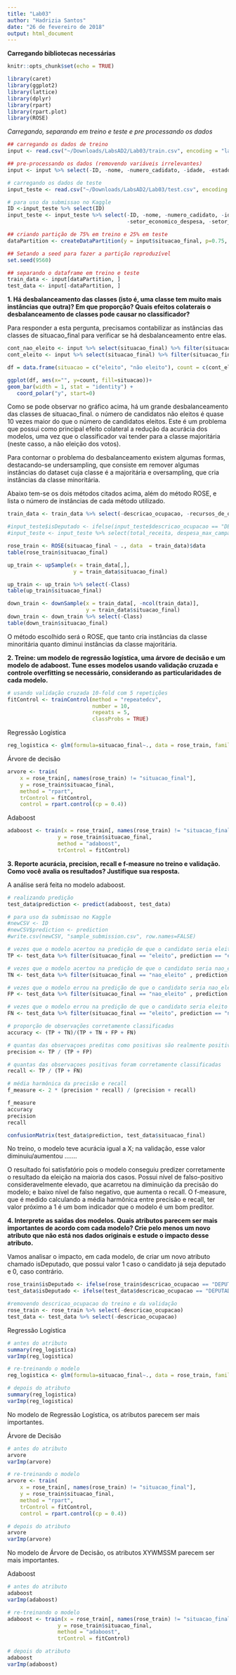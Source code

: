 ```yaml
---
title: "Lab03"
author: "Hadrizia Santos"
date: "26 de fevereiro de 2018"
output: html_document
---
```


**Carregando bibliotecas necessárias**

```r
knitr::opts_chunk$set(echo = TRUE)

library(caret)
library(ggplot2)
library(lattice)
library(dplyr)
library(rpart)
library(rpart.plot) 
library(ROSE)
```

*Carregando, separando em treino e teste e pre processando os dados*

```r
## carregando os dados de treino
input <- read.csv("~/Downloads/LabsAD2/Lab03/train.csv", encoding = "latin1")

## pre-processando os dados (removendo variáveis irrelevantes)
input <- input %>% select(-ID, -nome, -numero_cadidato, -idade, -estado_civil, -grau, -setor_economico_despesa, -setor_economico_receita)

# carregando os dados de teste
input_teste <- read.csv("~/Downloads/LabsAD2/Lab03/test.csv", encoding = "latin1")

# para uso da submissao no Kaggle
ID <-input_teste %>% select(ID)
input_teste <- input_teste %>% select(-ID, -nome, -numero_cadidato, -idade, -estado_civil, -grau,
                                      -setor_economico_despesa, -setor_economico_receita)

## criando partição de 75% em treino e 25% em teste
dataPartition <- createDataPartition(y = input$situacao_final, p=0.75, list=FALSE)

## Setando a seed para fazer a partição reproduzível
set.seed(9560)

## separando o dataframe em treino e teste
train_data <- input[dataPartition, ]
test_data <- input[-dataPartition, ]
```

**1. Há desbalanceamento das classes (isto é, uma classe tem muito mais instâncias que outra)? Em que proporção? Quais efeitos colaterais o desbalanceamento de classes pode causar no classificador?**

Para responder a esta pergunta, precisamos contabilizar as instâncias das classes de situacao_final para verificar se há desbalanceamento entre elas.

```r
cont_nao_eleito <- input %>% select(situacao_final) %>% filter(situacao_final == 'nao_eleito') %>% nrow()
cont_eleito <- input %>% select(situacao_final) %>% filter(situacao_final == 'eleito') %>% nrow()

df = data.frame(situacao = c("eleito", "não eleito"), count = c(cont_eleito, cont_nao_eleito)) 

ggplot(df, aes(x="", y=count, fill=situacao))+
geom_bar(width = 1, stat = "identity") +
   coord_polar("y", start=0)
```

Como se pode observar no gráfico acima, há um grande desbalanceamento das classes de situacao_final. o número de candidatos não eleitos é quase 10 vezes maior do que o número de candidatos eleitos. Este é um problema que possui como principal efeito colateral a redução da acurácia dos modelos, uma vez que o classificador vai tender para a classe majoritária (neste casso, a não eleição dos votos).

Para contornar o problema do desbalanceamento existem algumas formas, destacando-se undersampling, que consiste em remover algumas instâncias do dataset cuja classe é a majoritária e oversampling, que cria instâncias da classe minoritária. 

Abaixo tem-se os dois métodos citados acima, além do método ROSE, e lista o número de instâncias de cada método utilizado. 

```r

train_data <- train_data %>% select(-descricao_ocupacao, -recursos_de_outros_candidatos.comites, -recursos_de_partidos, -recursos_de_pessoas_fÃ.sicas, -recursos_de_pessoas_juridicas, -recursos_proprios)

#input_teste$isDeputado <- ifelse(input_teste$descricao_ocupacao == "DEPUTADO", 1, 0)
#input_teste <- input_teste %>% select(total_receita, despesa_max_campanha, isDeputado)

rose_train <- ROSE(situacao_final ~ ., data  = train_data)$data                         
table(rose_train$situacao_final) 

up_train <- upSample(x = train_data[,],
                     y = train_data$situacao_final)  

up_train <- up_train %>% select(-Class)
table(up_train$situacao_final) 

down_train <- downSample(x = train_data[, -ncol(train_data)],
                         y = train_data$situacao_final)
down_train <- down_train %>% select(-Class)
table(down_train$situacao_final)  
```

O método escolhido será o ROSE, que tanto cria instâncias da classe minoritária quanto diminui instâncias da classe majoritária.

**2. Treine: um modelo de regressão logística, uma árvore de decisão e um modelo de adaboost. Tune esses modelos usando validação cruzada e controle overfitting se necessário, considerando as particularidades de cada modelo.**

```r
# usando validação cruzada 10-fold com 5 repetições
fitControl <- trainControl(method = "repeatedcv",
                           number = 10,
                           repeats = 5,
                           classProbs = TRUE)
```

Regressão Logística

```r
reg_logistica <- glm(formula=situacao_final~., data = rose_train, family=binomial)
```

Árvore de decisão

```r
arvore <- train(
    x = rose_train[, names(rose_train) != "situacao_final"],
    y = rose_train$situacao_final,
    method = "rpart",
    trControl = fitControl,
    control = rpart.control(cp = 0.4))
```

Adaboost

```r
adaboost <- train(x = rose_train[, names(rose_train) != "situacao_final"],
                y = rose_train$situacao_final,
                method = "adaboost",
                trControl = fitControl)
```

**3. Reporte acurácia, precision, recall e f-measure no treino e validação. Como você avalia os resultados? Justifique sua resposta.**

A análise será feita no modelo adaboost.

```r
# realizando predição 
test_data$prediction <- predict(adaboost, test_data)

# para uso da submissao no Kaggle
#newCSV <- ID
#newCSV$prediction <- prediction
#write.csv(newCSV, "sample_submission.csv", row.names=FALSE)

# vezes que o modelo acertou na predição de que o candidato seria eleito
TP <- test_data %>% filter(situacao_final == "eleito", prediction == "eleito") %>% nrow()

# vezes que o modelo acertou na predição de que o candidato seria nao_eleito
TN <- test_data %>% filter(situacao_final == "nao_eleito" , prediction == "nao_eleito" ) %>% nrow()

# vezes que o modelo errou na predição de que o candidato seria nao_eleito
FP <- test_data %>% filter(situacao_final == "nao_eleito" , prediction == "eleito") %>% nrow() 

# vezes que o modelo errou na predição de que o candidato seria eleito
FN <- test_data %>% filter(situacao_final == "eleito", prediction == "nao_eleito" ) %>% nrow()

# proporção de observações corretamente classificadas
accuracy <- (TP + TN)/(TP + TN + FP + FN) 

# quantas das observaçoes preditas como positivas são realmente positivas
precision <- TP / (TP + FP)

# quantas das observaçoes positivas foram corretamente classificadas
recall <- TP / (TP + FN)

# média harmônica da precisão e recall
f_measure <- 2 * (precision * recall) / (precision + recall)

f_measure
accuracy
precision
recall

confusionMatrix(test_data$prediction, test_data$situacao_final)
```

No treino, o modelo teve acurácia igual a X; na validação, esse valor diminuiu/aumentou .......

O resultado foi satisfatório pois o modelo conseguiu predizer corretamente o resultado da eleição na maioria dos casos. Possui nível de falso-positivo consideravelmente elevado, que acarretou na diminuição da precisão do modelo; e baixo nível de falso negativo, que aumenta o recall. O f-measure, que é medido calculando a média harmônica entre precisão e recall, ter valor próximo a 1 é um bom indicador que o modelo é um bom preditor.

**4. Interprete as saídas dos modelos. Quais atributos parecem ser mais importantes de acordo com cada modelo? Crie pelo menos um novo atributo que não está nos dados originais e estude o impacto desse atributo.**

Vamos analisar o impacto, em cada modelo, de criar um novo atributo chamado isDeputado, que possui valor 1 caso o candidato já seja deputado e 0, caso contrário.

```r

rose_train$isDeputado <- ifelse(rose_train$descricao_ocupacao == "DEPUTADO", 1, 0)
test_data$isDeputado <- ifelse(test_data$descricao_ocupacao == "DEPUTADO", 1, 0)

#removendo descricao_ocupacao do treino e da validação
rose_train <- rose_train %>% select(-descricao_ocupacao)
test_data <- test_data %>% select(-descricao_ocupacao)

```

Regressão Logística

```r
# antes do atributo 
summary(reg_logistica)
varImp(reg_logistica)

# re-treinando o modelo
reg_logistica <- glm(formula=situacao_final~., data = rose_train, family=binomial)

# depois do atributo
summary(reg_logistica)
varImp(reg_logistica)
```

No modelo de Regressão Logística, os atributos parecem ser mais importantes. 

Árvore de Decisão

```r
# antes do atributo 
arvore
varImp(arvore)

# re-treinando o modelo
arvore <- train(
    x = rose_train[, names(rose_train) != "situacao_final"],
    y = rose_train$situacao_final,
    method = "rpart",
    trControl = fitControl,
    control = rpart.control(cp = 0.4))

# depois do atributo
arvore
varImp(arvore)
```

No modelo de Árvore de Decisão, os atributos XYWMSSM parecem ser mais importantes.

Adaboost

```r
# antes do atributo 
adaboost
varImp(adaboost)

# re-treinando o modelo
adaboost <- train(x = rose_train[, names(rose_train) != "situacao_final"],
                y = rose_train$situacao_final,
                method = "adaboost",
                trControl = fitControl)

# depois do atributo
adaboost
varImp(adaboost)
```